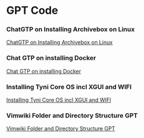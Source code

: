 = GPT Code =


=== ChatGTP on Installing Archivebox on Linux ===
[[ChatGTP on Installing Archivebox on Linux]]
=== Chat GTP on installing Docker ===
[[Chat GTP on installing Docker]]
=== Installing Tyni Core OS incl XGUI and WIFI ===
[[Installing Tyni Core OS incl XGUI and WIFI]]
=== Vimwiki Folder and Directory Structure GPT ===
[[Vimwiki Folder and Directory Structure GPT]]
